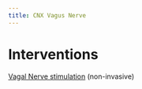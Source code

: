 ```yaml
---
title: CNX Vagus Nerve
---
```





# Interventions

[Vagal Nerve stimulation]({{< var ref-vagal-nerve-stimulation >}}) (non-invasive)